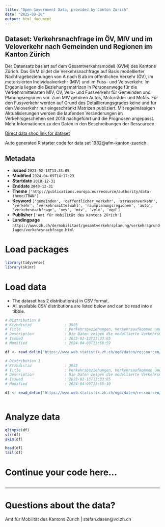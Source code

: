 ```yaml
---
title: "Open Government Data, provided by Canton Zurich"
date: "2025-09-26"
output: html_document
---
```


## Dataset: Verkehrsnachfrage im ÖV, MIV und im Veloverkehr nach Gemeinden und Regionen im Kanton Zürich

Der Datensatz basiert auf dem Gesamtverkehrsmodell (GVM) des Kantons Zürich. Das GVM bildet die Verkehrsnachfrage auf Basis modellierter Nachfragebeziehungen von A nach B ab im öffentlichen Verkehr (ÖV), im motorisierten Individualverkehr (MIV) und im Fuss- und Veloverkehr. Im Ergebnis liegen die Beziehungsmatrizen in Personenwege für die Verkehrsmittelarten MIV, ÖV, Velo- und Fussverkehr für Gemeinden und Planungsregionen vor. Zum MIV gehören Autos, Motorräder und Mofas. Für den Fussverkehr werden auf Grund des Detaillierungsgrades keine und für den Veloverkehr nur eingeschränkt Matrizen publiziert. Mit regelmässigen Aktualisierungen werden die laufenden Veränderungen im Verkehrsgeschehen seit 2018 nachgeführt und die Prognosen angepasst. Mehr Informationen zu den Daten in den Beschreibungen der Ressourcen.

[Direct data shop link for dataset](https://www.zh.ch/de/politik-staat/statistik-daten/datenkatalog.html#/datasets/1982@afm-kanton-zuerich)

Auto generated R starter code for data set 1982@afm-kanton-zuerich.

## Metadata

- **Issued** `2023-02-13T13:33:05`
- **Modified** `2024-04-09T14:17:23`
- **Startdate** `2018-12-31`
- **Enddate** `2040-12-31`
- **Theme** `['http://publications.europa.eu/resource/authority/data-theme/TRAN']`
- **Keyword** `['gemeinden', 'oeffentlicher_verkehr', 'strassenverkehr', 'verkehr', 'verkehrsmittelwahl', 'raumplanungsregionen', 'auto', 'verkehrsnachfrage', 'oev', 'miv', 'velo', 'ogd']`
- **Publisher** `['Amt für Mobilität des Kantons Zürich']`
- **Landingpage** `https://www.zh.ch/de/mobilitaet/gesamtverkehrsplanung/verkehrsgrundlagen/verkehrsnachfrage.html`


# Load packages

```r

library(tidyverse)
library(skimr)

```

# Load data

-   The dataset has 2 distribution(s) in CSV format.
-   All available CSV distributions are listed below and can be read into a tibble.

```r

# Distribution 0
# Ktzhdistid               : 3903
# Title                    : Verkehrsbeziehungen, Verkehrsaufkommen und Verkehrsmittelwahl MIV und ÖV nach Gemeinden
# Description              : Die Daten zeigen die modellierte Verkehrsnachfrage im öffentlichen Verkehr (‘oev’) und im motorisierten Individualverkehr (‘miv’) als Summe aller Personenwege an einem durchschnittlichen Werktag (DWV). Die Verkehrsbeziehungen von und zu den Nachbarkantonen werden ebenfalls berücksichtigt ("_gebietart" = Aussenkorridor). 'quelle_code' und 'ziel_code' entsprechen den Gemeindenummern, die vom Bundesamt für Statistik für den angegebenen Gebietsstand ('gebietsstand_jahr') vergeben wurden. Die Daten wurden mit dem Gesamtverkehrsmodell des Kantons Zürich berechnet; es sind keine Mess- oder Zählwerte (‘zeithorizonttyp’ = modellierter Ist-Zustand). Die Daten für das Jahr 2040 sind Prognosewerte, ausgehend von einem Basisjahr (2018 oder 2019). Die Prognosen für das Jahr 2018 (‘zeithorizonttyp’ = Prognose auf Basis 2018) basieren auf älteren Annahmen aus den späten 2000er Jahren und zeigen daher ein starkes Wachstum. Die Prognosen für das Basisjahr 2019 liegen in zwei unterschiedlichen Szenarien (‘zeithorizonttyp’) vor: der Referenzprognose und der Strategieprognose. Die Referenzprognose bildet die Nachfrageentwicklung entlang etablierter Entwicklungstrends ab und berücksichtigt nur beschlossene und finanzierte Ausbauprojekte für MIV, Velo und ÖV. Die Strategieprognose berücksichtigt hingegen deutlichere Veränderungen im Mobilitätsverhalten in Richtung der kantonalen Strategien und Zielsetzungen zur Siedlungsentwicklung und zur Nachhaltigkeit im Verkehr sowie längerfristig geplante Ausbauprojekte für MIV, Velo und ÖV. Die Verkehrsströme können nach Binnenverkehr und nach Quell-Ziel-Verkehr unterschieden werden. Beginnen und enden die Verkehrsbeziehungen im gleichen Gebiet (Quelle und Ziel sind identisch), handelt es sich um Binnenverkehr. Beginnen die Verkehrsbeziehungen in einem Betrachtungsgebiet und führen nach ausserhalb bzw. umgekehrt so handelt es sich um Quell- bzw. Ziel-Verkehr. Aus modellierungstechnischen Gründen wird im Tagesverkehr von symmetrischen Verkehrsströmen ausgegangen, das bedeutet, dass Quell- und Zielverkehr gleich gross sind.
# Issued                   : 2023-02-13T13:33:05
# Modified                 : 2024-04-09T13:59:59

df <- read_delim('https://www.web.statistik.zh.ch/ogd/daten/ressourcen/KTZH_00001982_00003903.csv')

# Distribution 1
# Ktzhdistid               : 3943
# Title                    : Verkehrsbeziehungen, Verkehrsaufkommen und Verkehrsmittelwahl ÖV, MIV und Velo nach Regionen
# Description              : Die Daten zeigen die modellierte Verkehrsnachfrage im öffentlichen Verkehr (‘oev’), im motorisierten Individualverkehr (‘miv’) und im Veloverkehr ('velo') als Summe aller Personenwege an einem durchschnittlichen Werktag (DWV). Die Daten beziehen sich auf die 11 Planungsregionen im Kanton Zürich. Die Verkehrsbeziehungen von und zu den Nachbarkantonen werden ebenfalls berücksichtigt («_gebietart» = Aussenkorridor). 'quelle_code' und 'ziel_code' entsprechen den Raumplanungsregionsnummern, die vom Bundesamt für Statistik für den angegebenen Gebietsstand ('gebietsstand_jahr') vergeben wurden. Die Daten wurden mit dem Gesamtverkehrsmodell des Kantons Zürich berechnet; es sind keine Mess- oder Zählwerte (‘zeithorizonttyp’ = modellierter Ist-Zustand). Die Daten für das Jahr 2040 sind Prognosewerte, ausgehend von einem Basisjahr (2018 oder 2019). Die Prognosen für das Jahr 2018 (‘zeithorizonttyp’ = Prognose auf Basis 2018) basieren auf älteren Annahmen aus den späten 2000er Jahren und zeigen daher ein starkes Wachstum. Die Prognosen für das Basisjahr 2019 liegen in zwei unterschiedlichen Szenarien (‘zeithorizonttyp’) vor: der Referenzprognose und der Strategieprognose.  Die Referenzprognose zeigt die erwartete Nachfrageentwicklung entlang etablierter Trends. Dabei werden nur beschlossene und finanzierte Ausbauprojekte für den motorisierten Individualverkehr, das Velo und den öffentlichen Verkehr berücksichtigt. Die Strategieprognose berücksichtigt deutlichere Veränderungen im Mobilitätsverhalten. Sie orientiert sich an der kantonalen Strategie und Zielsetzung zur Siedlungsentwicklung und Nachhaltigkeit im Verkehr sowie an längerfristig geplanten Ausbauprojekten für MIV, Velo und ÖV. Die Verkehrsströme können nach Binnenverkehr und nach Quell-Ziel-Verkehr unterschieden werden. Beginnen und enden die Verkehrsbeziehungen im gleichen Gebiet (Quelle und Ziel sind identisch), handelt es sich um Binnenverkehr. Beginnen die Verkehrsbeziehungen in einem Betrachtungsgebiet und führen nach ausserhalb bzw. umgekehrt so handelt es sich um Quell- bzw. Ziel-Verkehr. Aus modellierungstechnischen Gründen wird im Tagesverkehr von symmetrischen Verkehrsströmen ausgegangen, das bedeutet, dass Quell- und Zielverkehr gleich gross sind.
# Issued                   : 2023-02-13T13:33:05
# Modified                 : 2024-04-09T13:55:10

df <- read_delim('https://www.web.statistik.zh.ch/ogd/daten/ressourcen/KTZH_00001982_00003943.csv')



```

# Analyze data

```r

glimpse(df)
str(df)
skim(df)

head(df)
tail(df)

```

# Continue your code here...

```r

```

------------------------------------------------------------------------

# Questions about the data?

Amt für Mobilität des Kantons Zürich | stefan.dasen@vd.zh.ch
